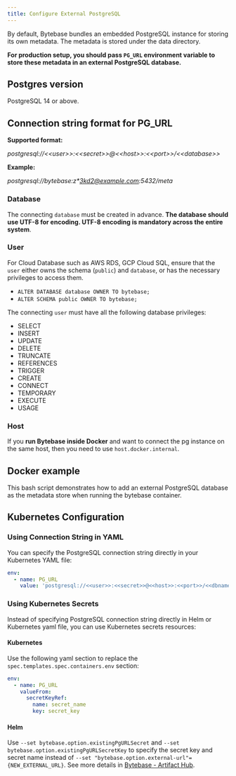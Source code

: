 ```yaml
---
title: Configure External PostgreSQL
---
```



By default, Bytebase bundles an embedded PostgreSQL instance for storing its own metadata. The metadata is stored under the data directory.

**For production setup, you should pass `PG_URL` environment variable to store these metadata in an external PostgreSQL database.**

## Postgres version

PostgreSQL 14 or above.

## Connection string format for PG_URL

**Supported format:**

_postgresql://\<\<user>>:\<\<secret>>@\<\<host>>:\<\<port>>/\<\<database>\>_

**Example:**

_postgresql://bytebase:z\*3kd2@example.com:5432/meta_

### Database

The connecting `database` must be created in advance. **The database should use UTF-8 for encoding. UTF-8 encoding is mandatory across the entire system**.

### User

<Note>

For Cloud Database such as AWS RDS, GCP Cloud SQL, ensure that the `user` either owns the schema (`public`) and `database`, or has the necessary privileges to access them.

- `ALTER DATABASE database OWNER TO bytebase;`
- `ALTER SCHEMA public OWNER TO bytebase;`

</Note>

The connecting `user` must have all the following database privileges:

- SELECT
- INSERT
- UPDATE
- DELETE
- TRUNCATE
- REFERENCES
- TRIGGER
- CREATE
- CONNECT
- TEMPORARY
- EXECUTE
- USAGE

### Host

If you **run Bytebase inside Docker** and want to connect the pg instance on the same host, then you need to use `host.docker.internal`.

## Docker example

This bash script demonstrates how to add an external PostgreSQL database as the metadata store when running the bytebase container.

<TerminalDockerRunPgUrl />

## Kubernetes Configuration

### Using Connection String in YAML

You can specify the PostgreSQL connection string directly in your Kubernetes YAML file:

```yaml
env:
  - name: PG_URL
    value: 'postgresql://<<user>>:<<secret>>@<<host>>:<<port>>/<<dbname>>'
```

### Using Kubernetes Secrets

Instead of specifying PostgreSQL connection string directly in Helm or Kubernetes yaml file, you can use Kubernetes secrets resources:

#### Kubernetes

Use the following yaml section to replace the `spec.templates.spec.containers.env` section:

```yaml
env:
  - name: PG_URL
    valueFrom:
      secretKeyRef:
        name: secret_name
        key: secret_key
```

#### Helm

Use `--set bytebase.option.existingPgURLSecret` and `--set bytebase.option.existingPgURLSecretKey` to specify the secret key and secret name instead of `--set "bytebase.option.external-url"={NEW_EXTERNAL_URL}`. See more details in [Bytebase - Artifact Hub](https://artifacthub.io/packages/helm/bytebase/bytebase).

